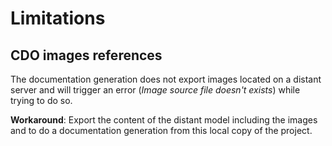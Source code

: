 <!--
	Copyright (c) 2022 THALES GLOBAL SERVICES.
	
	This program and the accompanying materials are made available under the
	terms of the Eclipse Public License 2.0 which is available at
	http://www.eclipse.org/legal/epl-2.0
	
	SPDX-License-Identifier: EPL-2.0
	
	Contributors:
	   Thales - initial API and implementation
-->
= Limitations =

== CDO images references ==

The documentation generation does not export images located on a distant server and will trigger an error (''Image source file doesn't exists'') while trying to do so. 

'''Workaround''': Export the content of the distant model including the images and to do a documentation generation from this local copy of the project.